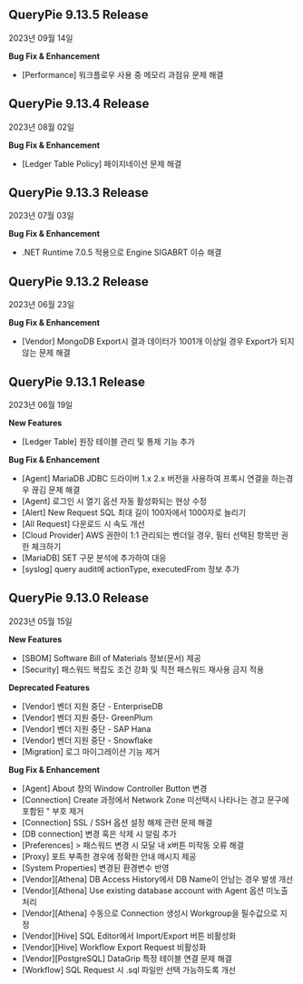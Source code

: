 ## QueryPie 9.13.5 Release

2023년 09월 14일

**Bug Fix & Enhancement**

* [Performance] 워크플로우 사용 중 메모리 과점유 문제 해결


## QueryPie 9.13.4 Release

2023년 08월 02일

**Bug Fix & Enhancement**

* [Ledger Table Policy] 페이지네이션 문제 해결


## QueryPie 9.13.3 Release 

2023년 07월 03일

**Bug Fix & Enhancement**

* .NET Runtime 7.0.5 적용으로 Engine SIGABRT 이슈 해결


## QueryPie 9.13.2 Release 

2023년 06월 23일

**Bug Fix & Enhancement**

* [Vendor] MongoDB Export시 결과 데이터가 1001개 이상일 경우 Export가 되지 않는 문제 해결


## QueryPie 9.13.1 Release

2023년 06월 19일

**New Features**

* [Ledger Table] 원장 테이블 관리 및 통제 기능 추가


**Bug Fix & Enhancement**

* [Agent] MariaDB JDBC 드라이버 1.x 2.x 버전을 사용하여 프록시 연결을 하는경우 끊김 문제 해결
* [Agent] 로그인 시 열기 옵션 자동 활성화되는 현상 수정
* [Alert] New Request SQL 최대 길이 100자에서 1000자로 늘리기
* [All Request] 다운로드 시 속도 개선
* [Cloud Provider] AWS 권한이 1:1 관리되는 벤더일 경우, 필터 선택된 항목만 권한 체크하기
* [MariaDB] SET 구문 분석에 추가하여 대응
* [syslog] query audit에 actionType, executedFrom 정보 추가


## QueryPie 9.13.0 Release

2023년 05월 15일

**New Features**

* [SBOM] Software Bill of Materials 정보(문서) 제공
* [Security] 패스워드 복잡도 조건 강화 및 직전 패스워드 재사용 금지 적용


**Deprecated Features**

* [Vendor] 벤더 지원 중단 - EnterpriseDB
* [Vendor] 벤더 지원 중단- GreenPlum
* [Vendor] 벤더 지원 중단 - SAP Hana
* [Vendor] 벤더 지원 중단 - Snowflake
* [Migration] 로그 마이그레이션 기능 제거


**Bug Fix & Enhancement**

* [Agent] About 창의 Window Controller Button 변경
* [Connection] Create 과정에서 Network Zone 미선택시 나타나는 경고 문구에 포함된 " 부호 제거
* [Connection] SSL / SSH 옵션 설정 해제 관련 문제 해결
* [DB connection] 변경 혹은 삭제 시 알림 추가
* [Preferences] &gt; 패스워드 변경 시 모달 내 x버튼 미작동 오류 해결
* [Proxy] 포트 부족한 경우에 정확한 안내 메시지 제공
* [System Properties] 변경된 환경변수 반영
* [Vendor][Athena] DB Access History에서 DB Name이 안남는 경우 발생 개선
* [Vendor][Athena] Use existing database account with Agent 옵션 미노출 처리
* [Vendor][Athena] 수동으로 Connection 생성시 Workgroup을 필수값으로 지정
* [Vendor][Hive] SQL Editor에서 Import/Export 버튼 비활성화
* [Vendor][Hive] Workflow Export Request 비활성화
* [Vendor][PostgreSQL] DataGrip 특정 테이블 연결 문제 해결
* [Workflow] SQL Request 시 .sql 파일만 선택 가능하도록 개선


